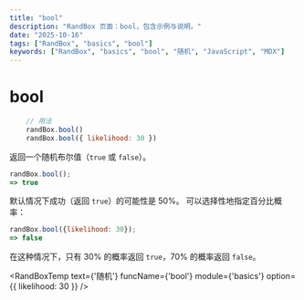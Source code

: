 ```yaml
---
title: "bool"
description: "RandBox 页面：bool，包含示例与说明。"
date: "2025-10-16"
tags: ["RandBox", "basics", "bool"]
keywords: ["RandBox", "basics", "bool", "随机", "JavaScript", "MDX"]
---
```



# bool

```js
    // 用法
    randBox.bool()
    randBox.bool({ likelihood: 30 })
```
返回一个随机布尔值（`true` 或 `false`）。

```js
randBox.bool();
=> true
```

默认情况下成功（返回 `true`）的可能性是 50%。
可以选择性地指定百分比概率：

```js
randBox.bool({likelihood: 30});
=> false
```

在这种情况下，只有 30% 的概率返回 `true`，70% 的概率返回 `false`。


<RandBoxTemp text={'随机'} funcName={'bool'} module={'basics'} option={{ likelihood: 30 }} />

